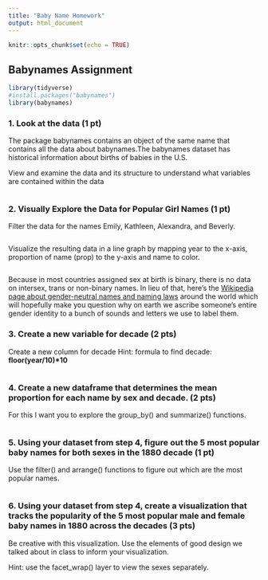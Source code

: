 ```yaml
---
title: "Baby Name Homework"
output: html_document
---
```


```r
knitr::opts_chunk$set(echo = TRUE)
```

## Babynames Assignment

```r
library(tidyverse)
#install.packages("babynames")
library(babynames)
```

### 1. Look at the data (1 pt)

The package babynames contains an object of the same name that contains all the data about babynames.The babynames dataset has historical information about births of babies in the U.S.

View and examine the data and its structure to understand what variables are contained within the data

```r

```

### 2. Visually Explore the Data for Popular Girl Names (1 pt)

Filter the data for the names Emily, Kathleen, Alexandra, and Beverly.

```r

```

Visualize the resulting data in a line graph by mapping year to the x-axis, proportion of name (prop) to the y-axis and name to color.

```r

```

Because in most countries assigned sex at birth is binary, there is no data on intersex, trans or non-binary names. In lieu of that, here's the [Wikipedia page about gender-neutral names and naming laws](https://en.wikipedia.org/wiki/Unisex_name) around the world which will hopefully make you question why on earth we ascribe someone's entire gender identity to a bunch of sounds and letters we use to label them.

### 3. Create a new variable for decade (2 pts)

Create a new column for decade Hint: formula to find decade: **floor(year/10)\*10**

```r

```

### 4. Create a new dataframe that determines the mean proportion for each name by sex and decade. (2 pts)

For this I want you to explore the group_by() and summarize() functions.

```r

```

### 5. Using your dataset from step 4, figure out the 5 most popular baby names for both sexes in the 1880 decade (1 pt)

Use the filter() and arrange() functions to figure out which are the most popular names.

```r



```

### 6. Using your dataset from step 4, create a visualization that tracks the popularity of the 5 most popular male and female baby names in 1880 across the decades (3 pts)

Be creative with this visualization. Use the elements of good design we talked about in class to inform your visualization.

Hint: use the facet_wrap() layer to view the sexes separately.

```r

```
